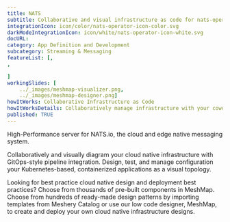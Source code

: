 ---title: NATS  subtitle: Collaborative and visual infrastructure as code for nats-operatorintegrationIcon: icon/color/nats-operator-icon-color.svgdarkModeIntegrationIcon: icon/white/nats-operator-icon-white.svgdocURL: category: App Definition and Developmentsubcategory: Streaming & MessagingfeatureList: [,,]workingSlides: [    ../_images/meshmap-visualizer.png,    ../_images/meshmap-designer.png]howItWorks: Collaborative Infrastructure as CodehowItWorksDetails: Collaboratively manage infrastructure with your coworkers synchronously sharing the same designs.published: TRUE---<p>    High-Performance server for NATS.io, the cloud and edge native messaging system.</p><p>    Collaboratively and visually diagram your cloud native infrastructure with GitOps-style pipeline integration. Design, test, and manage configuration your Kubernetes-based, containerized applications as a visual topology.</p><p>    Looking for best practice cloud native design and deployment best practices? Choose from thousands of pre-built components in MeshMap. Choose from hundreds of ready-made design patterns by importing templates from Meshery Catalog or use our low code designer, MeshMap, to create and deploy your own cloud native infrastructure designs.</p>